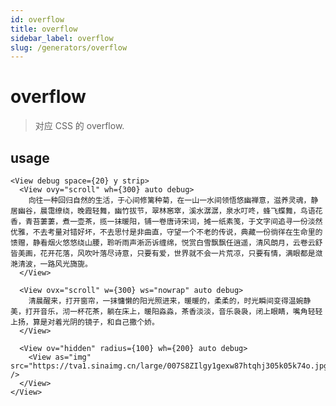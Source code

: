 ```yaml
---
id: overflow
title: overflow
sidebar_label: overflow
slug: /generators/overflow
---
```


# overflow
> 对应 CSS 的 overflow.

## usage

```tsx live
<View debug space={20} y strip>
  <View ovy="scroll" wh={300} auto debug>
    向往一种回归自然的生活，于心间修篱种菊，在一山一水间领悟悠幽禅意，滋养灵魂，静居幽谷，晨霭缭绕，晚霞轻舞，幽竹拔节，翠林窸窣，溪水潺潺，泉水叮咚，蜂飞蝶舞，鸟语花香，青苔萋萋，煮一壶茶，揽一抹暖阳，铺一卷唐诗宋词，摊一纸素笺，于文字间追寻一份淡然优雅，不去考量对错好坏，不去思忖是非曲直，守望一个不老的传说，典藏一份徜徉在生命里的馈赠，静看烟火悠悠绕山腰，聆听雨声淅沥诉缠绵，悦赏白雪飘飘任逍遥，清风朗月，云卷云舒皆美画，花开花落，风吹叶落尽诗意，只要有爱，世界就不会一片荒凉，只要有情，满眼都是潋滟清波，一路风光旖旎。
  </View>

  <View ovx="scroll" w={300} ws="nowrap" auto debug>
    清晨醒来，打开窗帘，一抹慵懒的阳光照进来，暖暖的，柔柔的，时光瞬间变得温婉静美，打开音乐，沏一杯花茶，躺在床上，暖阳淼淼，茶香淡淡，音乐袅袅，闭上眼睛，嘴角轻轻上扬，算是对着光阴的镜子，和自己撒个娇。
  </View>

  <View ov="hidden" radius={100} wh={200} auto debug>
    <View as="img" src="https://tva1.sinaimg.cn/large/007S8ZIlgy1gexw87htqhj305k05k74o.jpg" />
  </View>
</View>
```
